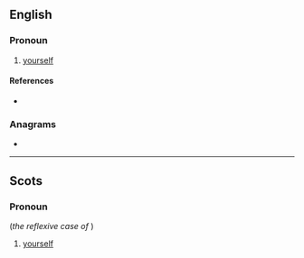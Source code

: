 ==English==

===Pronoun===
{{en-pron|the reflexive case of|ye}}

# {{lb|en|Geordie}} [[yourself]]

====References====
* {{R:Dobson & Irwin Newcastle 1970}}

===Anagrams===
* {{anagrams|en|Eylers|Seyler|serely}}

----

==Scots==

===Pronoun===
{{sco-pron}} (''the reflexive case of'' '''{{l|sco|ye}}''')

# [[yourself]]
#: {{ux|sco|Tak a guid leuk at '''yersel'''.|Take a good look at '''yourself'''.}}